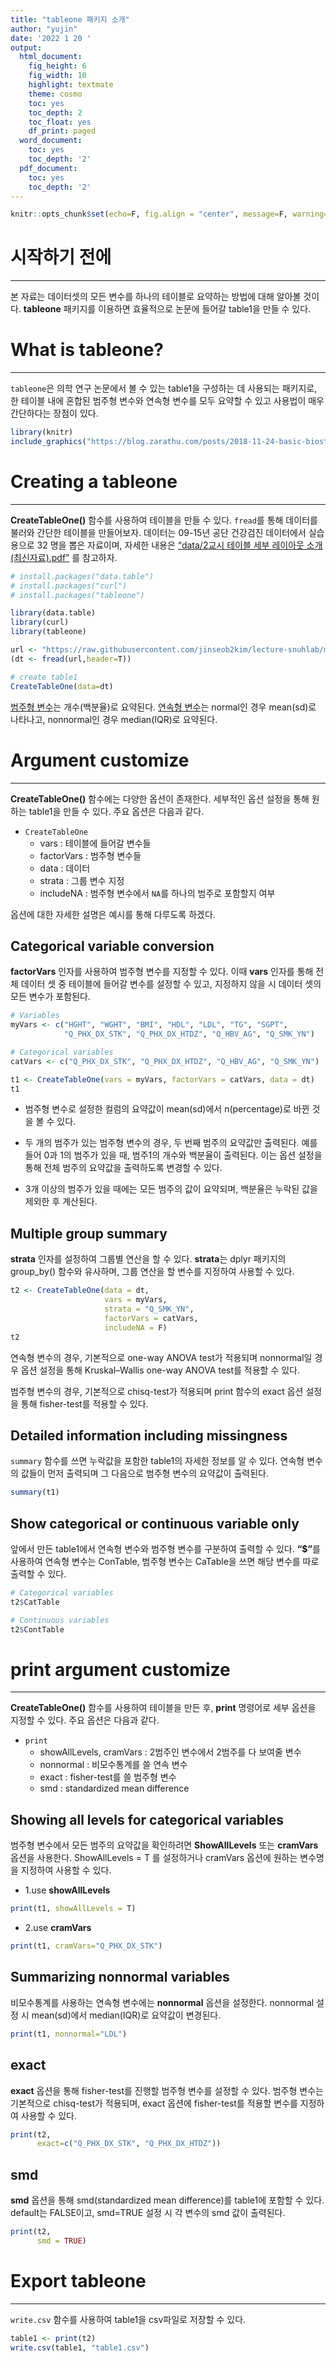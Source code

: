 ```yaml
---
title: "tableone 패키지 소개"
author: "yujin"
date: '2022 1 20 '
output:
  html_document:
    fig_height: 6
    fig_width: 10
    highlight: textmate
    theme: cosmo
    toc: yes
    toc_depth: 2
    toc_float: yes
    df_print: paged
  word_document:
    toc: yes
    toc_depth: '2'
  pdf_document:
    toc: yes
    toc_depth: '2'
---
```



```r
knitr::opts_chunk$set(echo=F, fig.align = "center", message=F, warning=F)
```

# 시작하기 전에
___

본 자료는 데이터셋의 모든 변수를 하나의 테이블로 요약하는 방법에 대해 알아볼 것이다. **tableone** 패키지를 이용하면 효율적으로 논문에 들어갈 table1을 만들 수 있다. 

# What is tableone?
___

`tableone`은 의학 연구 논문에서 볼 수 있는 table1을 구성하는 데 사용되는 패키지로, 한 테이블 내에 혼합된 범주형 변수와 연속형 변수를 모두 요약할 수 있고 사용법이 매우 간단하다는 장점이 있다.

```r
library(knitr)
include_graphics("https://blog.zarathu.com/posts/2018-11-24-basic-biostatistics/table1.jpg")
```

# Creating a tableone
___

**CreateTableOne()** 함수를 사용하여 테이블을 만들 수 있다. `fread`를 통해 데이터를 불러와 간단한 테이블을 만들어보자. 데이터는 09-15년 공단 건강검진 데이터에서 실습용으로 32 명을 뽑은 자료이며, 자세한 내용은  ["data/2교시 테이블 세부 레이아웃 소개(최신자료).pdf"](https://github.com/jinseob2kim/lecture-snuhlab/raw/master/data/2%EA%B5%90%EC%8B%9C%20%ED%85%8C%EC%9D%B4%EB%B8%94%20%EC%84%B8%EB%B6%80%20%EB%A0%88%EC%9D%B4%EC%95%84%EC%9B%83%20%EC%86%8C%EA%B0%9C(%EC%B5%9C%EC%8B%A0%EC%9E%90%EB%A3%8C).pdf) 를 참고하자.

```r
# install.packages("data.table")
# install.packages("curl")
# install.packages("tableone")

library(data.table)
library(curl)
library(tableone)
```

```r
url <- "https://raw.githubusercontent.com/jinseob2kim/lecture-snuhlab/master/data/example_g1e.csv"
(dt <- fread(url,header=T))
```

```r
# create table1
CreateTableOne(data=dt)
```

<u>범주형 변수</u>는 개수(백분율)로 요약된다. <u>연속형 변수</u>는 normal인 경우 mean(sd)로 나타나고, nonnormal인 경우 median(IQR)로 요약된다.

# Argument customize
___

**CreateTableOne()** 함수에는 다양한 옵션이 존재한다. 세부적인 옵션 설정을 통해 원하는 table1을 만들 수 있다. 주요 옵션은 다음과 같다.

- `CreateTableOne`
  - vars : 테이블에 들어갈 변수들
  - factorVars : 범주형 변수들
  - data : 데이터
  - strata : 그룹 변수 지정
  - includeNA : 범주형 변수에서 `NA`를 하나의 범주로 포함할지 여부
  
옵션에 대한 자세한 설명은 예시를 통해 다루도록 하겠다.

## Categorical variable conversion

**factorVars** 인자를 사용하여 범주형 변수를 지정할 수 있다. 이때 **vars** 인자를 통해 전체 데이터 셋 중 테이블에 들어갈 변수를 설정할 수 있고, 지정하지 않을 시 데이터 셋의 모든 변수가 포함된다.

```r
# Variables
myVars <- c("HGHT", "WGHT", "BMI", "HDL", "LDL", "TG", "SGPT", 
            "Q_PHX_DX_STK", "Q_PHX_DX_HTDZ", "Q_HBV_AG", "Q_SMK_YN")

# Categorical variables
catVars <- c("Q_PHX_DX_STK", "Q_PHX_DX_HTDZ", "Q_HBV_AG", "Q_SMK_YN")

t1 <- CreateTableOne(vars = myVars, factorVars = catVars, data = dt)
t1
```

- 범주형 변수로 설정한 컬럼의 요약값이 mean(sd)에서 n(percentage)로 바뀐 것을 볼 수 있다.

- 두 개의 범주가 있는 범주형 변수의 경우, 두 번째 범주의 요약값만 출력된다. 예를 들어 0과 1의 범주가 있을 때, 범주1의 개수와 백분율이 출력된다. 이는 옵션 설정을 통해 전체 범주의 요약값을 출력하도록 변경할 수 있다.

- 3개 이상의 범주가 있을 때에는 모든 범주의 값이 요약되며, 백분율은 누락된 값을 제외한 후 계산된다.


## Multiple group summary 

**strata** 인자를 설정하여 그룹별 연산을 할 수 있다. **strata**는 dplyr 패키지의 group_by() 함수와 유사하며, 그룹 연산을 할 변수를 지정하여 사용할 수 있다.

```r
t2 <- CreateTableOne(data = dt,
                     vars = myVars,
                     strata = "Q_SMK_YN",
                     factorVars = catVars,
                     includeNA = F)
t2
```

연속형 변수의 경우, 기본적으로 one-way ANOVA test가 적용되며 nonnormal일 경우 옵션 설정을 통해 Kruskal–Wallis one-way ANOVA test를 적용할 수 있다.

범주형 변수의 경우, 기본적으로 chisq-test가 적용되며 print 함수의 exact 옵션 설정을 통해 fisher-test를 적용할 수 있다.

## Detailed information including missingness

`summary` 함수를 쓰면 누락값을 포함한 table1의 자세한 정보를 알 수 있다. 연속형 변수의 값들이 먼저 출력되며 그 다음으로 범주형 변수의 요약값이 출력된다.

```r
summary(t1)
```

## Show categorical or continuous variable only

앞에서 만든 table1에서 연속형 변수와 범주형 변수를 구분하여 출력할 수 있다. **"$"**를 사용하여 연속형 변수는 ConTable, 범주형 변수는 CaTable을 쓰면 해당 변수를 따로 출력할 수 있다.

```r
# Categorical variables
t2$CatTable
```

``` r
# Continuous variables
t2$ContTable
```


# print argument customize
___

**CreateTableOne()** 함수를 사용하여 테이블을 만든 후, **print** 명령어로 세부 옵션을 지정할 수 있다. 주요 옵션은 다음과 같다.

- `print`
  - showAllLevels, cramVars : 2범주인 변수에서 2범주를 다 보여줄 변수
  - nonnormal : 비모수통계를 쓸 연속 변수
  - exact : fisher-test를 쓸 범주형 변수
  - smd : standardized mean difference


## Showing all levels for categorical variables 

범주형 변수에서 모든 범주의 요약값을 확인하려면 **ShowAllLevels** 또는 **cramVars** 옵션을 사용한다. ShowAllLevels = T 를 설정하거나 cramVars 옵션에 원하는 변수명을 지정하여 사용할 수 있다.

- 1.use **showAllLevels**

```r
print(t1, showAllLevels = T)
```

- 2.use **cramVars**

```r
print(t1, cramVars="Q_PHX_DX_STK")
```


## Summarizing nonnormal variables

비모수통계를 사용하는 연속형 변수에는 **nonnormal** 옵션을 설정한다. nonnormal 설정 시 mean(sd)에서 median(IQR)로 요약값이 변경된다.

```r
print(t1, nonnormal="LDL")
```


## exact

**exact** 옵션을 통해 fisher-test를 진행할 범주형 변수를 설정할 수 있다. 범주형 변수는 기본적으로 chisq-test가 적용되며, exact 옵션에 fisher-test를 적용할 변수를 지정하여 사용할 수 있다.

```r
print(t2,
      exact=c("Q_PHX_DX_STK", "Q_PHX_DX_HTDZ"))
```


## smd

**smd** 옵션을 통해 smd(standardized mean difference)를 table1에 포함할 수 있다. default는 FALSE이고, smd=TRUE 설정 시 각 변수의 smd 값이 출력된다.

```r
print(t2,
      smd = TRUE)
```
  
  
# Export tableone
___

`write.csv` 함수를 사용하여 table1을 csv파일로 저장할 수 있다.

```r
table1 <- print(t2)
write.csv(table1, "table1.csv")
```

